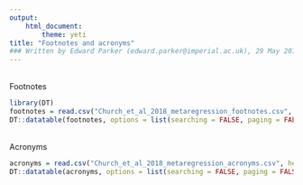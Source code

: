 ```yaml
---
output:
    html_document:
        theme: yeti
title: "Footnotes and acronyms"
### Written by Edward Parker (edward.parker@imperial.ac.uk), 29 May 2018
---
```

<br/>
Footnotes    
     
```r
library(DT)    
footnotes = read.csv("Church_et_al_2018_metaregression_footnotes.csv", header=TRUE, stringsAsFactors=FALSE)
DT::datatable(footnotes, options = list(searching = FALSE, paging = FALSE))    
``` 
<br/>
Acronyms     
     
```r
acronyms = read.csv("Church_et_al_2018_metaregression_acronyms.csv", header=TRUE, stringsAsFactors=FALSE) 
DT::datatable(acronyms, options = list(searching = FALSE, paging = FALSE))    
``` 